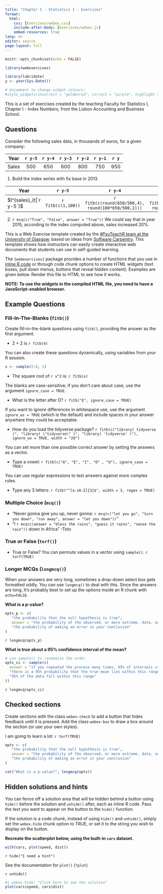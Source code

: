 ```yaml
---
title: "Chapter I - Statistics I - Exercises"
format: 
  html:
    css: [Exercises/webex.css]
    include-after-body: [Exercises/webex.js]
    embed-resources: true
lang: en
editor: source
page-layout: full
---
```


```r
knitr::opts_chunk$set(echo = FALSE)

library(webexercises)
```

```r
library(lubridate)
y <- year(Sys.Date())
```

```r
# Uncomment to change widget colours:
#style_widgets(incorrect = "goldenrod", correct = "purple", highlight = "firebrick")
```

This is a set of exercises created by the teaching Faculty for Statistics I, Chapter I - Index Numbers, from the Lisbon Accounting and Business School.

## Questions

::: {.webex-check .webex-box}

Consider the following sales data, in thousands of euros, for a given company:

::: {.table}
| Year | `r y-5` | `r y-4` | `r y-3` | `r y-2` | `r y-1` | `r y` |
| ---  | :---:   | :---:   | :---:   | :---:   | :---:   | :---: |
|Sales | 500 | 650 | 600 | 800 | 750 | 950 |
:::

1. Build the index series with fix base in 2013.

| Year | `r y-5` | `r y-4` | `r y-3` | `r y-2` | `r y-1` | `r y` |
| ---  | :---:   | :---:   | :---:   | :---:   | :---:   | :---: |
|$I^{sales}_{t|`r y-5`}$ | `r fitb(c(1,100))` | `r fitb(c(round(650/500,4), round(100*650/500,2)))` | `r fitb(c(round(600/500,4), round(100*600/500,2)))` | `r fitb(c(round(800/500,4), round(100*800/500,2)))` | `r fitb(c(round(750/500,4), round(100*750/500,2)))` | `r fitb(c(round(950/500,4), round(100*950/500,2)))` |

2. `r mcq(c("True", "False", answer = "True"))` We could say that in year 2015, according to the index computed above, sales increased 20%.

:::




This is a Web Exercise template created by the [#PsyTeachR team at the University of Glasgow](https://psyteachr.github.io), based on ideas from [Software Carpentry](https://software-carpentry.org/lessons/). This template shows how instructors can easily create interactive web documents that students can use in self-guided learning.

The `{webexercises}` package provides a number of functions that you use in [inline R code](https://github.com/rstudio/cheatsheets/raw/main/rmarkdown.pdf) or through code chunk options to create HTML widgets (text boxes, pull down menus, buttons that reveal hidden content). Examples are given below. Render this file to HTML to see how it works.

**NOTE: To use the widgets in the compiled HTML file, you need to have a JavaScript-enabled browser.**

## Example Questions

### Fill-In-The-Blanks (`fitb()`)

Create fill-in-the-blank questions using `fitb()`, providing the answer as the first argument.

- 2 + 2 is `r fitb(4)`

You can also create these questions dynamically, using variables from your R session.

```r
x <- sample(2:8, 1)
```

- The square root of `r x^2` is: `r fitb(x)`

The blanks are case-sensitive; if you don't care about case, use the argument `ignore_case = TRUE`.

- What is the letter after D? `r fitb("E", ignore_case = TRUE)`

If you want to ignore differences in whitespace use, use the argument `ignore_ws = TRUE` (which is the default) and include spaces in your answer anywhere they could be acceptable.

- How do you load the tidyverse package? `r fitb(c("library( tidyverse )", "library( \"tidyverse\" )", "library( 'tidyverse' )"), ignore_ws = TRUE, width = "20")`

You can set more than one possible correct answer by setting the answers as a vector.

- Type a vowel: `r fitb(c("A", "E", "I", "O" , "U"), ignore_case = TRUE)`

You can use regular expressions to test answers against more complex rules.

- Type any 3 letters: `r fitb("^[a-zA-Z]{3}$", width = 3, regex = TRUE)`

### Multiple Choice (`mcq()`)

- "Never gonna give you up, never gonna: `r mcq(c("let you go", "turn you down", "run away", answer = "let you down"))`"
- "I `r mcq(c(answer = "bless the rains", "guess it rains", "sense the rain"))` down in Africa" -Toto

### True or False (`torf()`)

- True or False? You can permute values in a vector using `sample()`. `r torf(TRUE)`

### Longer MCQs (`longmcq()`)

When your answers are very long, sometimes a drop-down select box gets formatted oddly. You can use `longmcq()` to deal with this. Since the answers are long, It's probably best to set up the options inside an R chunk with `echo=FALSE`. 

**What is a p-value?**

```r
opts_p <- c(
   "the probability that the null hypothesis is true",
   answer = "the probability of the observed, or more extreme, data, under the assumption that the null-hypothesis is true",
   "the probability of making an error in your conclusion"
)
```

`r longmcq(opts_p)`

**What is true about a 95% confidence interval of the mean?**

```r
# use sample() to randomise the order
opts_ci <- sample(c(
  answer = "if you repeated the process many times, 95% of intervals calculated in this way contain the true mean",
  "there is a 95% probability that the true mean lies within this range",
  "95% of the data fall within this range"
))
```

`r longmcq(opts_ci)`

## Checked sections

Create sections with the class `webex-check` to add a button that hides feedback until it is pressed. Add the class `webex-box` to draw a box around the section (or use your own styles).

::: {.webex-check .webex-box}

I am going to learn a lot: `r torf(TRUE)`

```r
opts <- c(
   "the probability that the null hypothesis is true",
   answer = "the probability of the observed, or more extreme, data, under the assumption that the null-hypothesis is true",
   "the probability of making an error in your conclusion"
)

cat("What is a p-value?", longmcq(opts))
```

:::



## Hidden solutions and hints

You can fence off a solution area that will be hidden behind a button using `hide()` before the solution and `unhide()` after, each as inline R code.  Pass the text you want to appear on the button to the `hide()` function.

If the solution is a code chunk, instead of using `hide()` and `unhide()`, simply set the `webex.hide` chunk option to TRUE, or set it to the string you wish to display on the button.

**Recreate the scatterplot below, using the built-in `cars` dataset.**

```r
with(cars, plot(speed, dist))
```


`r hide("I need a hint")`

See the documentation for `plot()` (`?plot`)

`r unhide()`

<!-- note: you could also just set webex.hide to TRUE -->

```r
#| webex.hide: "Click here to see the solution"
plot(cars$speed, cars$dist)
```
